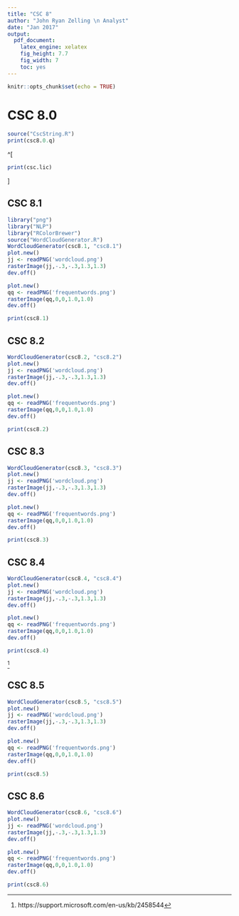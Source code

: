 ```yaml
---
title: "CSC 8"
author: "John Ryan Zelling \n Analyst"
date: "Jan 2017"
output: 
  pdf_document: 
    latex_engine: xelatex
    fig_height: 7.7
    fig_width: 7
    toc: yes
---
```


```r
knitr::opts_chunk$set(echo = TRUE)
```

<!-- ===== -->
<!-- TITLE -->
<!-- ===== -->

# CSC 8.0

```r
source("CscString.R")
print(csc8.0.q)
```

^[
```r
print(csc.lic)
```
]

<!-- ===== -->
<!-- PAGES -->
<!-- ===== -->

<P style="page-break-before: always"> \pagebreak

## CSC 8.1
```r
library("png")
library("NLP")
library("RColorBrewer")
source("WordCloudGenerator.R")
WordCloudGenerator(csc8.1, "csc8.1")
plot.new()
jj <- readPNG('wordcloud.png')
rasterImage(jj,-.3,-.3,1.3,1.3)
dev.off()
```

```r
plot.new()
qq <- readPNG('frequentwords.png')
rasterImage(qq,0,0,1.0,1.0)
dev.off()

print(csc8.1)
```

<P style="page-break-before: always"> \pagebreak

## CSC 8.2
```r
WordCloudGenerator(csc8.2, "csc8.2")
plot.new()
jj <- readPNG('wordcloud.png')
rasterImage(jj,-.3,-.3,1.3,1.3)
dev.off()
```

```r
plot.new()
qq <- readPNG('frequentwords.png')
rasterImage(qq,0,0,1.0,1.0)
dev.off()

print(csc8.2)
```

<P style="page-break-before: always"> \pagebreak

## CSC 8.3
```r
WordCloudGenerator(csc8.3, "csc8.3")
plot.new()
jj <- readPNG('wordcloud.png')
rasterImage(jj,-.3,-.3,1.3,1.3)
dev.off()
```

```r
plot.new()
qq <- readPNG('frequentwords.png')
rasterImage(qq,0,0,1.0,1.0)
dev.off()

print(csc8.3)
```

<P style="page-break-before: always"> \pagebreak

## CSC 8.4
```r
WordCloudGenerator(csc8.4, "csc8.4")
plot.new()
jj <- readPNG('wordcloud.png')
rasterImage(jj,-.3,-.3,1.3,1.3)
dev.off()
```

```r
plot.new()
qq <- readPNG('frequentwords.png')
rasterImage(qq,0,0,1.0,1.0)
dev.off()

print(csc8.4)
```

^[https://support.microsoft.com/en-us/kb/2458544]

<P style="page-break-before: always"> \pagebreak

## CSC 8.5
```r
WordCloudGenerator(csc8.5, "csc8.5")
plot.new()
jj <- readPNG('wordcloud.png')
rasterImage(jj,-.3,-.3,1.3,1.3)
dev.off()
```

```r
plot.new()
qq <- readPNG('frequentwords.png')
rasterImage(qq,0,0,1.0,1.0)
dev.off()

print(csc8.5)
```

<P style="page-break-before: always"> \pagebreak

## CSC 8.6
```r
WordCloudGenerator(csc8.6, "csc8.6")
plot.new()
jj <- readPNG('wordcloud.png')
rasterImage(jj,-.3,-.3,1.3,1.3)
dev.off()
```

```r
plot.new()
qq <- readPNG('frequentwords.png')
rasterImage(qq,0,0,1.0,1.0)
dev.off()

print(csc8.6)
```
